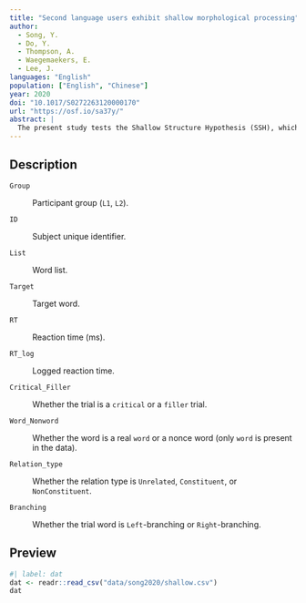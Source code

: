 ```yaml
---
title: "Second language users exhibit shallow morphological processing"
author:
  - Song, Y.
  - Do, Y.
  - Thompson, A.
  - Waegemaekers, E.
  - Lee, J.
languages: "English"
population: ["English", "Chinese"]
year: 2020
doi: "10.1017/S0272263120000170"
url: "https://osf.io/sa37y/"
abstract: |
  The present study tests the Shallow Structure Hypothesis (SSH), which claims that compared to L1 processing, L2 language processing generally underuses grammatical information, prioritizing nongrammatical information. Specifically, this cross-modal priming study tests SSH at the level of morphology, investigating whether late advanced L2 learners construct hierarchically structured representations for trimorphemic derived words during real-time processing as native speakers do. Our results support SSH. In lexical decision on English trimorphemic words (e.g., *unkindness* or [[un-[kind]]-ness]), L1 recognition of the targets was facilitated by their bimorphemic morphological-structural constituent primes (e.g., *unkind*), but not by their bimorphemic nonconstituent primes (e.g., *kindness*), which were only semantically and formally related to the target. In contrast, L2 recognition was equally facilitated by both constituent and nonconstituent primes. These results suggest that unlike L1 processing, L2 processing of multimorphemic words is not mainly guided by detailed morphological structure, overrelying on nonstructural information.
---
```


## Description

`Group`

:   Participant group (`L1`, `L2`).

`ID`

:   Subject unique identifier.

`List`

:   Word list.

`Target`

:   Target word.

`RT`

:   Reaction time (ms).

`RT_log`

:   Logged reaction time.

`Critical_Filler`

:   Whether the trial is a `critical` or a `filler` trial.

`Word_Nonword`

:   Whether the word is a real `word` or a nonce word (only `word` is present in the data).

`Relation_type`

:   Whether the relation type is `Unrelated`, `Constituent`, or `NonConstituent`.

`Branching`

:   Whether the trial word is `Left`-branching or `Right`-branching.

## Preview

```r
#| label: dat
dat <- readr::read_csv("data/song2020/shallow.csv")
dat
```
